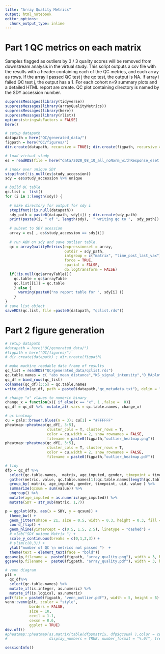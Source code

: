 ```yaml
---
title: "Array Quality Metrics"
output: html_notebook
editor_options: 
  chunk_output_type: inline
---
```



# Part 1 QC metrics on each matrix 
 
Samples flagged as outliers by 3 / 3 quality scores will be removed from downstream analysis in the virtual study. This script outputs a csv file with the results with a header containing each of the QC metrics, and each array as rows. If the array i passed QC test j the qc test, the output is NA. If array i failed QC test j, the output has a 1. For each cohort n=9 summary plots and a detailed HTML report are create. QC plot containing directory is named by the SDY accession number.

```r
suppressMessages(library(tidyverse)) 
suppressMessages(library(arrayQualityMetrics)) 
suppressMessages(library(here)) 
suppressMessages(library(rlist)) 
options(stringsAsFactors = FALSE)
here()

# setup datapath 
datapath = here("QC/generated_data/")
figpath = here("QC/figures/")
dir.create(datapath, recursive = TRUE); dir.create(figpath, recursive = TRUE)

# load virtual study 
es = readRDS(file = here("data/2020_08_10_all_noNorm_withResponse_eset.rds"))

# index over unique SDY 
stopifnot(!is_null(es$study_accession))
sdy = es$study_accession %>% unique 

# build QC table 
qc.list =  list()
for (i in 1:length(sdy)) {
  
  # make directory for output for sdy i 
  stopifnot(!is.null(datapath)) 
  sdy_path = paste0(datapath, sdy[i]) ; dir.create(sdy_path)
  print(paste0(i, " of ", length(sdy),  " writing qc to ",  sdy_path))
  
  # subset to SDY acession 
  array = es[ , es$study_accession == sdy[i]]
  
  # run AQM on sdy and save outlier table. 
  qc = arrayQualityMetrics(expressionset = array, 
                           outdir = sdy_path, 
                           intgroup = c("matrix", "time_post_last_vax"),
                           force = TRUE, 
                           spatial = FALSE,
                           do.logtransform = FALSE)
  if(!is.null(qc$arrayTable)){
    qc.table = qc$arrayTable 
    qc.list[[i]] = qc.table
    } else { 
      warning(paste0("no report table for ", sdy[i] ))
    }
}
# save list object 
saveRDS(qc.list, file =paste0(datapath, "qclist.rds"))

```


# Part 2 figure generation

```r

# setup datapath 
#datapath = here("QC/generated_data/")
#figpath = here("QC/figures/")
# dir.create(datapath) ; dir.create(figpath)

# make machine readable data frame of results 
qc_list = readRDS("QC/generated_data/qclist.rds")
qc.table.names = c( "abs_mean_distance","KS_signal_intensity","D_MAplot")
qc_df = bind_rows(qc_list)
colnames(qc_df)[3:5] = qc.table.names
write_delim(qc_df, path = paste0(datapath,"qc_metadata.txt"), delim = "\t") 

# change "x" vlaues to numeric binary 
change_x = function(x){ if_else(x == "x", 1 ,false =  0)}
qc_df = qc_df %>%  mutate_at(.vars = qc.table.names, change_x)

# qc heatmap 
cu = pals::brewer.blues(n = 3); cu[1] = "#FFFFFF"
pheatmap::pheatmap(qc_df[, 3:5], 
                   cluster_cols = T, cluster_rows = T,
                   color = cu,width = 2, show_rownames = FALSE,
                   filename = paste0(figpath,"outlier_heatmap.png"))
pheatmap::pheatmap(qc_df[, 3:5], 
                   cluster_cols = T, cluster_rows = T,
                   color = cu,width = 2, show_rownames = FALSE,
                   filename = paste0(figpath,"outlier_heatmap.pdf"))

# tidy
dfp = qc_df %>%
  select(qc.table.names,  matrix, age_imputed, gender, timepoint = time_post_last_vax, uid) %>% 
  gather(metric, value, qc.table.names[1]:qc.table.names[length(qc.table.names)]) %>% 
  group_by( matrix, age_imputed, gender, timepoint, uid, value ) %>% 
  summarize(qcsum = sum(value)) %>% 
  ungroup() %>% 
  mutate(age_imputed = as.numeric(age_imputed)) %>% 
  mutate(SDY = str_sub(matrix, 1,7))

p = ggplot(dfp, aes(x = SDY, y = qcsum)) +
  theme_bw() + 
  geom_jitter(shape = 21, size = 0.5, width = 0.3, height = 0.3, fill = "blue3") +
  coord_flip() + 
  geom_hline(yintercept = c(0.5, 1.5, 2.5), linetype = "dashed") +
  # xlab("SDY unique Matrix ") + 
  scale_y_continuous(breaks = c(0,1,2,3)) + 
  # ylim(c(0,3)) + 
  ylab("number of QC \n metrics not passed ")  +
  theme(text = element_text(face = "bold"))
ggsave(p,filename =  paste0(figpath, "array_quality.png"), width = 3, height = 7.5)
ggsave(p,filename =  paste0(figpath, "array_quality.pdf"), width = 3, height = 5)

# venn diagram 
plt = 
  qc_df%>% 
  select(qc.table.names) %>% 
  mutate_if(is.integer, as.numeric) %>% 
  mutate_if(is.logical, as.numeric) 
pdf(file = paste0(figpath, "venn_outlier.pdf"), width = 5, height = 5)
venn::venn(plt, zcolor = "style",
           borders = FALSE, 
           size = 10, 
           cexil = 1.1,
           cexsn = 0.6, 
           ggplot = TRUE) 
dev.off()
#pheatmap::pheatmap(as.matrix(table(dfp$matrix, dfp$qcsum) ),color = cu,
#                   display_numbers = TRUE, number_format = "%.0f", treeheight_row = 0, treeheight_col = 0) 

```


```r
sessionInfo()
```

